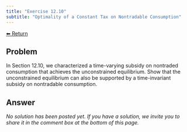 ```yaml
---
title: "Exercise 12.10"
subtitle: "Optimality of a Constant Tax on Nontradable Consumption"
---
```

<a class="return-button" href="index.qmd">⬅ Return</a>

## Problem

In Section 12.10, we characterized a time-varying subsidy on nontraded consumption that achieves the unconstrained equilibrium. Show that the unconstrained equilibrium can also be supported by a time-invariant subsidy on nontradable consumption. 

## Answer

_No solution has been posted yet. If you have a solution, we invite you to share it in the comment box at the bottom of this page._